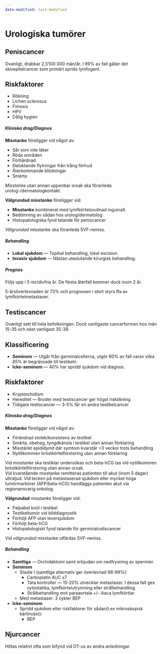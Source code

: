```yaml
---
date-modified: last-modified
---
```


# Urologiska tumörer

## Peniscancer

Ovanligt, drabbar 2,1/100 000 män/år. I 99% av fall gäller det skivepitelcancer
som primärt sprids lymfogent.

::: {.callout-warning}

## Riskfaktorer

- Rökning
- Lichen sclerosus
- Fimosis
- HPV
- Dålig hygien

:::

##### Kliniska drag/Diagnos

**Misstanke** föreligger vid något av:

- Sår som inte läker
- Röda områden
- Förhårdnad
- Illaluktande flytningar från trång förhud
- Återkommande blödningar
- Smärta

*Misstanke* utan annan uppenbar orsak ska föranleda urolog-/dermatologkontakt.

**Välgrundad misstanke** föreligger vid:

- **Misstanke** kombinerat med lymfkörtelsvullnad inguinalt.
- Bedömning av sådan hos urolog/dermatolog
- Histopatologiska fynd talande för peniscancer

*Välgrundad* misstanke ska föranleda SVF-remiss.

##### Behandling

- **Lokal sjukdom** --- Topikal behandling, lokal excision.
- **Invasiv sjukdom** --- Nästan uteslutande kirurgisk behandling.

##### Prognos

Följs upp i 5 recidivfria år. De flesta återfall kommer dock inom 2 år.

5-årsöverlevnaden är 73% och prognosen i stort styrs ffa av
lymfkörtelmetastaser.

## Testiscancer

Ovanligt sett till hela befolkningen. Dock vanligaste cancerformen hos män
15-35 och näst vanligast 35-39.

::: {.callout-tip}

## Klassificering

- **Seminom** --- Utgår från germinalcellerna, utgör 60% av fall varav vilka 85%
  är begränsade till testikeln.
- **Icke-seminom** --- 40% har spridd sjukdom vid diagnos.

:::

::: {.callout-warning}

## Riskfaktorer

- Kryptorchidism
- Hereditet --- Broder med testiscancer ger högst riskökning
- Tidigare testiscancer --- 3-5% får en andra testikelcancer

:::

##### Kliniska drag/Diagnos

**Misstanke** föreligger vid något av:

- Förändrad stolek/konsistens av testikel
- Smärta, obehag, tyngdkänsla i testikel utan annan förklaring
- Misstänkt epididymit där symtom kvarstår >3 veckor trots behandling
- Nytillkommen bröstkörtelförstoring utan annan förklaring

Vid *misstanke* ska testiklar undersökas och beta-hCG tas vid nytillkommen
bröstkörtelförstoring utan annan orsak.             
Vid kvarstående misstanke remitteras patienten till akut (inom 5 dagar) ultraljud. Vid tecken på
metastaserad sjukdom eller mycket höga tumörmarkörer (AFP/beta-hCG) handläggs
patienten akut via regionansvarig onkolog.

**Välgrundad** misstanke föreligger vid:

- Palpabel knöl i testikel
- Testikeltumör vid bilddiagnostik
- Förhöjt AFP utan leversjukdom
- Förhöjt beta-hCG
- Histopatologiskt fynd talande för germinalcellscancer

Vid *välgrundad* misstanke utfärdas SVF-remiss.

##### Behandling

- **Samtliga** --- Orchidektomi samt erbjudan om nedfrysning av spermier.
- **Seminom**
  - Stadie I (samtliga alternativ ger överlevnad 98-99%):
    - Carboplatin AUC x7
    - Täta kontroller --- 15-20% utvecklar metastaser. I dessa fall ges
    cytostatika, lymfkörtelutrymning eller strålbehandling.
    - Strålbehandling mot paraaortala +/- iliaca lymfkörtlar.
  - Med metastaser:
    3 cykler BEP
- **Icke-seminom**
  - Spridd sjukdom eller riskfaktorer för sådan(t.ex mikroskopisk kärlinväxt):
    - BEP


## Njurcancer

Hittas relativt ofta som bifynd vid DT-us av andra anledningar.
